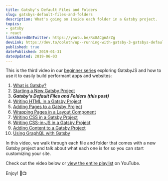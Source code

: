 ```yaml
---
title: Gatsby's Default Files and Folders
slug: gatsbys-default-files-and-folders
description: What's going on inside each folder in a Gatsby project.
topics:
- gatsby
- react
linkSharedOnTwitter: https://youtu.be/Rx8ACgnArZg
devLink: https://dev.to/ooloth/up--running-with-gatsby-3-gatsbys-default-files-and-folders-4942
published: true
datePublished: 2019-01-31
dateUpdated: 2019-06-03
---
```



This is the third video in our [beginner series](https://www.youtube.com/watch?v=jAa1wh5ATm0&list=PLHBEcHVSROXQQhXpNhmiVKKcw72Cc0V-U) exploring GatsbyJS and how to use it to easily build performant apps and websites:

1. [What is Gatsby?](https://www.michaeluloth.com/what-is-gatsby)
2. [Starting a New Gatsby Project](https://www.michaeluloth.com/starting-a-new-gatsby-project)
3. **_Gatsby's Default Files and Folders (this post)_**
4. [Writing HTML in a Gatsby Project](https://www.michaeluloth.com/writing-html-in-a-gatsby-project)
5. [Adding Pages to a Gatsby Project](https://www.michaeluloth.com/adding-pages-to-a-gatsby-project)
6. [Wrapping Pages in a Layout Component](https://www.michaeluloth.com/wrapping-pages-in-a-layout-component)
7. [Writing CSS in a Gatsby Project](https://www.michaeluloth.com/writing-css-in-a-gatsby-project)
8. [Writing CSS-in-JS in a Gatsby Project](https://www.michaeluloth.com/writing-css-in-js-in-a-gatsby-project)
9. [Adding Content to a Gatsby Project](https://www.michaeluloth.com/adding-content-to-a-gatsby-project)
10. [Using GraphQL with Gatsby](https://www.michaeluloth.com/-using-graphql-with-gatsby/)

In this video, we walk through each file and folder that comes with a new Gatsby project and talk about what each one is for so you can start customizing your site.

Check out the video below or [view the entire playlist](https://www.youtube.com/watch?v=jAa1wh5ATm0&list=PLHBEcHVSROXQQhXpNhmiVKKcw72Cc0V-U) on YouTube.

Enjoy! 🎉📺

<VideoEmbed embedURL="https://www.youtube.com/embed/o06e7TIJR9Y" />